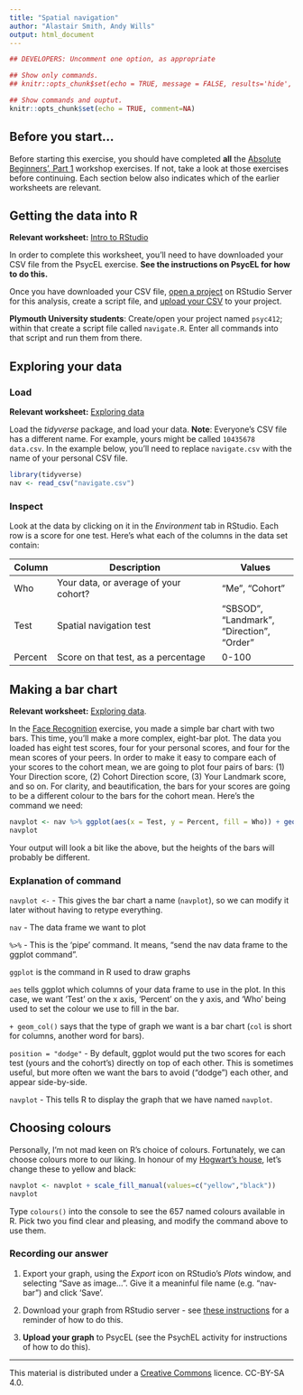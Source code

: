 ```yaml
---
title: "Spatial navigation"
author: "Alastair Smith, Andy Wills"
output: html_document
---
```


```r
## DEVELOPERS: Uncomment one option, as appropriate

## Show only commands.
## knitr::opts_chunk$set(echo = TRUE, message = FALSE, results='hide', fig.keep = 'none', comment=NA)

## Show commands and ouptut.
knitr::opts_chunk$set(echo = TRUE, comment=NA)
```

## Before you start...
Before starting this exercise, you should have completed **all** the [Absolute Beginners', Part 1](index.html) workshop exercises. If not, take a look at those exercises before continuing. Each section below also indicates which of the earlier worksheets are relevant.

## Getting the data into R
**Relevant worksheet:** [Intro to RStudio](intro-rstudio.html)

In order to complete this worksheet, you'll need to have downloaded your CSV file from the PsycEL exercise. **See the instructions on PsycEL for how to do this.**

Once you have downloaded your CSV file, [open a project](intro-rstudio.html) on RStudio Server for this analysis, create a script file, and [upload your CSV](entering-data-by-hand.html#upload) to your project.

**Plymouth University students**: Create/open your project named `psyc412`; within that create a script file called `navigate.R`. Enter all commands into that script and run them from there.

## Exploring your data

### Load
**Relevant worksheet:** [Exploring data](exploring-incomes.html) 

Load the _tidyverse_ package, and load your data. 
**Note**: Everyone's CSV file has a different name. For example, yours might be called `10435678 data.csv`. In the example below, you'll need to replace `navigate.csv` with the name of your personal CSV file.

```r
library(tidyverse)
nav <- read_csv("navigate.csv")
```

### Inspect
Look at the data by clicking on it in the _Environment_ tab in RStudio. Each row is a score for one test. Here's what each of the columns in the data set contain:

| Column    | Description                             | Values             |
| --------- | --------------------------------------- | ------------------ |
| Who       | Your data, or average of your cohort?   | "Me", "Cohort"     |
| Test      | Spatial navigation test                 | "SBSOD", "Landmark", "Direction", "Order" |
| Percent     | Score on that test, as a percentage     | 0-100 |

## Making a bar chart

**Relevant worksheet:** [Exploring data](exploring-incomes.html). 

In the [Face Recognition](face-recog.html) exercise, you made a simple bar chart with two bars. This time, you'll make a more complex, eight-bar plot. The data you loaded has eight test scores, four for your personal scores, and four for the mean scores of your peers. In order to make it easy to compare each of your scores to the cohort mean, we are going to plot four pairs of bars: (1) Your Direction score, (2) Cohort Direction score, (3) Your Landmark score, and so on. For clarity, and beautification, the bars for your scores are going to be a different colour to the bars for the cohort mean. Here's the command we need:

```r
navplot <- nav %>% ggplot(aes(x = Test, y = Percent, fill = Who)) + geom_col(position = "dodge")
navplot
```

Your output will look a bit like the above, but the heights of the bars will probably be different. 

### Explanation of command

`navplot <- ` - This gives the bar chart a name (`navplot`), so we can modify it later without having to retype everything.

`nav` - The data frame we want to plot

`%>%` - This is the 'pipe' command. It means, "send the nav data frame to the ggplot command".

`ggplot` is the command in R used to draw graphs

`aes` tells ggplot which columns of your data frame to use in the plot. In this case, we want 'Test' on the x axis, 'Percent' on the y axis, and 'Who' being used to set the colour we use to fill in the bar.

`+ geom_col()` says that the type of graph we want is a bar chart (`col` is short for columns, another word for bars). 

`position = "dodge"` - By default, ggplot would put the two scores for each test (yours and the cohort's) directly on top of each other. This is sometimes useful, but more often we want the bars to avoid ("dodge") each other, and appear side-by-side. 

`navplot` - This tells R to display the graph that we have named `navplot`.

## Choosing colours

Personally, I'm not mad keen on R's choice of colours. Fortunately, we can choose colours more to our liking. In honour of my [Hogwart's house](https://en.wikipedia.org/wiki/Hogwarts#Hufflepuff), let's change these to yellow and black:

```r
navplot <- navplot + scale_fill_manual(values=c("yellow","black"))
navplot
```

Type `colours()` into the console to see the 657 named colours available in R. Pick two you find clear and pleasing, and modify the command above to use them. 

### Recording our answer

1. Export your graph, using the _Export_ icon on RStudio's _Plots_ window, and selecting "Save as image...". Give it a meaninful file name (e.g. "nav-bar") and click 'Save'. 

2. Download your graph from RStudio server - see [these instructions](using-projects.html#download) for a reminder of how to do this.

3. **Upload your graph** to PsycEL (see the PsychEL activity for instructions of how to do this).

___

This material is distributed under a [Creative Commons](https://creativecommons.org/) licence. CC-BY-SA 4.0. 

